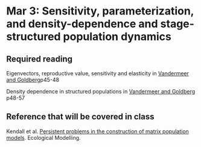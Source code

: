 # Mar 3: Sensitivity, parameterization, and density-dependence and stage-structured population dynamics

## Required reading

Eigenvectors, reproductive value, sensitivity and elasticity in
[Vandermeer and Goldberg](https://ebookcentral-proquest-com.qe2a-proxy.mun.ca/lib/mun/reader.action?docID=1205619&ppg=55)p45-48

Density dependence in structured populations in [Vandermeer and Goldberg](https://ebookcentral-proquest-com.qe2a-proxy.mun.ca/lib/mun/reader.action?docID=1205619&ppg=55) p48-57

## Reference that will be covered in class
Kendall et al. [Persistent problems in the construction of matrix population models](https://www.sciencedirect.com/science/article/pii/S0304380019301085). Ecological Modelling. 
